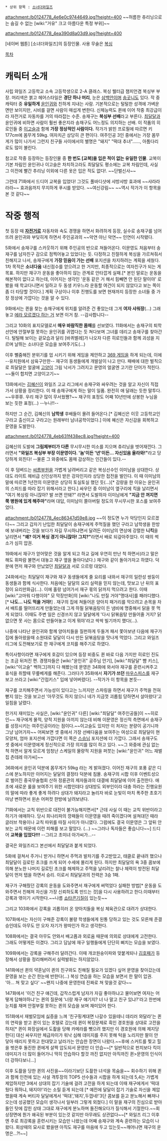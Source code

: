  * 상위 항목 : [[소녀더와일즈]]

attachment:/b0124778_4e6e0c9744649.jpg?height=400
~~허름한 츄리닝으로는 숨길 수 없는 [wiki:"거유" 크고 아름다운 특정 부위]~~

attachment:/b0124778_4ea390d8a03d9.jpg?height=400

[네이버 웹툰] [소녀더와일즈]의 등장인물. 사용 무술은 [[복싱]]

[[목차]]
= 캐릭터 소개 =
사립 와일즈 고등학교 소속 고등학생으로 2-A 클래스. 복싱 웰터급 챔피언겸 복싱부 부장. 머리색은 붉고 헤어스타일은 '''경단 하나 머리''', 눈은 [[삼백안]]이며 [[송곳니]]도 있다. 작 중 캐릭터 중 '''유일하게''' [[윤인귀]]와 친하게 지내는 사람. 기본적으로는 털털한 성격에 가벼운 면만 보이지만, 시비를 걸면 사람이 매섭게 변한다. 신체능력도 퀸에 이어 작중 최강급이라 자전거로 자동차를 거의 따라잡는 수준. 송재구는 '''복싱부 선배'''라고 부른다. [[최달달]]과 윤인귀에 비하면 사람이 훨씬 좋은지라 송재구도 어느정도 의지하는 선배. 이 작품의 히로인들 중 [[이고슬]]과 함께 '''가장 정상적인 사람이다.''' 
작가가 밝힌 프로필에 따르면 키 177cm에 몸무게 59kg. 여자치곤 상당히 큰 편이다. 여주인공 3인 중에서는 가장 몸무게가 많이 나가서 그런지 친구들 사이에서의 별명은 "돼지" "떡대 추녀"......, 아톰다리로도 많이 불린다.

참고로 작중 등장하는 등장인물 중 '''한 번도 [교복]을 입은 적이 없는 유일한 인물'''. 교복이 기본 차림인 윤인귀나 이고슬은 차치하고라도 최달달도 평소에는 교복 차림인데, 사실 그 이전에 빨간 추리닝 이외에 다른 옷은 입은 적도 없다!. ~~단벌신사~~

그런데 71화에서 드디어 교복을 입었다! 그것도 풀바디샷에 샤방샤방 효과에 ~~샤라라라라~~ 효과음까지 무지하게 푸시를 받았다. ~~여신강림~~ ~~역시 작가가 이 항목을 본 것 같다~~

= 작중 행적 =

첫 등장 때 '''[[자전거]]로''' 자동차와 속도 경쟁을 하면서 화려하게 등장, 실수로 송재구를 넘어뜨려 윤인귀와 부딪히게 하면서 주인공과의 ~~악연 아닌 악연~~ 인연이 시작됐다.

5화에서 송재구를 스카웃하기 위해 주인공의 반으로 쳐들어온다. 이문영도 처음부터 송재구를 남자친구 감으로 점찍어놓고 있었다는 듯. 다정하고 친절하게 복싱을 가르쳐줘서 친해지고 나서, 송재구에게 '''가장 믿음이 가는 선배''' 포지션을 차지하려는 계획을 세웠다. 1차 목적은 '''소녀다움''' 내신점수를 얻으려고 한 거지만, 최종적으로는 여자친구가 되는 게 목표. 하지만 재구가 운동을 좋아하지 않는 관계로 안타깝게 실패.[* 본인 말로는 운동을 해본적이 없다고 하는데, 이어지는 생각인 '운동 같은 거 해서 힘빼면 안 된단 말이야' 로 봤을 때 학교다니면서 일하고 두 동생 키우느라 운동할 여건이 되지 않았다고 보는 쪽이 좀 더 타당할 것이다.] 계획 구상이나 이후 진행도를 보면 현재까지 등장한 소녀들 중 가장 정상에 가깝다는 것을 알 수 있다.

9화에서는 퀸을 찾는 송재구에게 위치를 알려준 건 좋았는데 그게 '''여자 샤워장'''(…) 그래놓고 [[케세라세라|에라 모르겠다 하는 거]] 보면 이거 참. --감사합니다--

그리고 10화의 표지모델로서 '''매우 바람직한 몸매'''를 선보였다. 11화에서는 송재구의 퇴학 선언에 안절부절 못하는 윤인귀를 귀엽다는 듯 쳐다보며 그녀를 데리고 송재구를 찾아간다. 털털해 보이는 겉모습과 달리 [바퀴벌레]가 나오자 다른 히로인들과 함께 괴성을 지르며 날뛰는 소녀다운 모습을 보여주기도(…)

이후 뻘줌해진 분위기를 업 시키기 위해 게임을 제안하고 [[369 게임]]을 하게 되는데, 이에 --유치원에서 삼육구만한-- 재구의 동생들에게 개발살이 나고 만다. 패배에 대한 벌칙으로 최달달은 얼굴에 [[고양이]] 그림 낙서가 그려지고 문영의 얼굴엔 고기란 단어가 적힌다. ~~둘이 합치면 고양이고기~~

13화에서는 [[김혜신]]이 와일즈 고교 리그에서 송재구와 싸우려는 것을 알고 자신이 직접 가서 상황을 정리한다. 이 때 송재구에게 하는 말이 일품. 완전히 애 달래는 듯한 말투다. ~~우쮸쮸. 우리 재구 많이 무서웠쪙?~~ 재구의 표정도 어째 10년만에 상봉한 누님을 보는 듯한 표정(…) --누나!!--

하지만 그 순간, 김혜신의 '''남학생''' 후배들이 몰려 들어온다.[* 김혜신은 이웃 고등학교인 구라고 출신이고 구라고는 원래부터 남녀공학이었다.] 이에 혜신은 자신감을 회복하고 문영을 도발한다.

attachment:/b0124778_4eb631f438ec8.jpg?height=400

김혜신의 도발에 '''그림체부터가 다른''' 무시무시한 미소를 지으며 츄리닝을 벗어재낀다. 그러면서 '''"와일즈 복싱부 부장 이문영이다. '놈'이든 '년'이든… 자신있음 올라와!"'''라고 당당하게 외친다! --물론 그 와중에도 몸매 감상하는 인간들이 있다.--

이 후 덤벼드는 [[씨름]]부원을 가볍게 날려버리고 같은 복싱선수인 이미남을 상대한다. 상대도 라이트 헤비급 신인상까지 받은 강자인지라 상당한 접전을 벌인다. 이 때 이미남의 말에 따르면 1년전의 이문영은 상당히 토실토실 했던 듯(...)[* 감량을 한 이유는 윤인귀의 스피드를 따라 잡기 위해서라고 한다.] 싸우던 중 이미남이 옆구리에 킥을 날리면서 "여기 복싱링 아니잖아? 발 쓰면 안돼?" 라면서 도발하자 이미남에게 '''"지금 안 꺼지면 쭉 병원에 있게 해주마"'''라며 대답, 이미남이 쫄아버릴 정도의 무시무시한 포스를 보여주었다.

attachment:/b0124778_4ec86347d59e8.jpg
~~이 정도면 누가 악당인지 모르겠다~~
그리고 갑자기 난입한 최달달이 송재구에게 주먹질을 했던 구라고 남학생을 한방에 보내버리는 것을 보다가 자길 무시하냐면서 달려든 이미남의 면상에 강렬한 '''니킥'''을 날리면서 '''"왜? 이거 복싱 경기 아니잖아! 그치?"'''라면서 배로 되갚아주었다. 이 때의 썩소가 심히 압권.

19화에서 재구가 얻어맞은 것을 알게 되고 하교 길에 우연히 만난 척 하면서(라고 말은 해도 휘파람 불면서 대놓고 재구 옆을 돌아다녔다.) 재구와 같이 돌아가자고 하였다. 덕분에 먼저 재구와 만났었던 [[최달달]]과 서로 으르렁 대었다.

24화에서는 최달달이 재구와 재구 동생들에게 줄 요리를 내와서 재구의 일란성 쌍둥이 동생들과 함께 식사한다. 처음에는 달달의 요리 실력을 믿지 않는데, 맛보고 난 뒤의 표정이 요리만화급(...). 이에 홀랑 넘어가서 재구 몫의 닭까지 먹으려고 한다. 이때 [wiki:"고마워 다행이야" 모 막장만화]의 [wiki:"나도 만질 거야"명대사]를 패러디했다.[* '''나도... 나도 먹을 거야!'''] . 재구의 집에 쳐들어온 양아치 패거리를 막으려고 손목을 차서 배트를 떨어뜨리게 만들었는데 그게 하필 닭볶음탕이 든 냄비에 명중해서 닭을 못 먹게 되었다. 이때도 주변 일은 신경쓰지 않고 달달에게 '다시 닭볶음탕 만들어줄 거지? 닭 없으면 못 사는 몸으로 만들어놓고 이게 뭐야'라고 싹싹 빌기까지 했다(...).

나중에 나타난 윤인귀와 함께 양아치들을 질펀하게 두들겨 패서 쫓아보낸 다음에 재구가 집에 돌아왔을때 소원대로 달달이 다시 만든 닭볶음탕을 맛나게 먹었다. 그리고 와일즈 리그에 도전해보기로 한 재구에게 코치를 해주기로 하였다.

특이사항이라면 재구에게 호감이 있으며 등장 비중도 퀸 바로 다음 가지만 히로인 진도는 조금 뒤처진 편. 경쟁자들은 [wiki:"윤인귀" 공주님 안기], [wiki:"최달달" 뺨 키스], [wiki:"이고슬" 백허그]까지 다 해봤는데 문영은 34화에 와서야 재구를 훈련시켜주고 휴식을 취할때 무릎베게를 해준다. 그러다가 35화에서 '''자기가 쓰던''' [[마우스피스]]를 재구보고 쓰라고 [wiki:"간접키스" 입에 넣어버렸다]. --작가가 이 항목을 본듯--

재구를 코치해주면서 가능성이 있다고는 느끼지만 스파링을 하면서 재구가 주먹을 전혀 뻗지 않는 것을 보고선 '아무것도 하지 않으니 네가 지금껏 괴롭힘 당하면서 살아왔다'고 일침을 날렸다.

한가지 재미있는 사실은, [wiki:"윤인귀" 다른] [wiki:"최달달" 여주인공들]이 ~~히로인~~ 재구에게 물적, 양적 지원을 아끼지 않는데 비해 이문영은 정신적 측면에서 송재구를 성장시키는 여주인공이라는 점이다.~~이고슬도 있지만 이 처자는 분량이 공기니까 그냥 넘어가자~~ 어찌보면 셋 중에서 가장 선배다움을 보여주는 여성으로 최달달이 현모양처, 엄마 포지션에 가깝다면 이 쪽은 [[스승님]] 포지션에 더 가깝다. 그래서 송재구도 셋 중에서 이문영에게 정신적으로 가장 의지를 많이 하고 있다. ~~그 와중에 관심 없는 척 하면서 알게 모르게 엄청난 스케일의 물량적 지원을 퍼붓는 [wiki:"윤인귀" 어느 재벌집 츤데레 아가씨]~~

36화에서 윤인귀 덕분에 몸무게가 59kg 라는 게 밝혀졌다. 이어진 재구의 포풍 같은 디스에 분노하지만 이어지는 달달의 결정타 덕분에 침몰. 
송재구의 시합 이후 이벤트성으로 벌어진 중국무술협회 산하 정륜관의 제자들과의 대결에 최달달에 이어 출전한다. 애초에 새로운 룰을 보여주기 위한 시합인데다 상대방도 외부인이라 대충 하라는 진행요원의 말에 따라 좋게 좋게 하려다 상대가 돼지라고 놀리자 바로 눈빛이 마치 폭주한 초호기 마냥 변하면서 왼손 어퍼컷 한방에 날려보낸다.

71화에서는 교칙 위반으로 대전이 불가능해지면서[* 근데 사실 이 때는 교칙 위반이라고 하기가 애매하다. 당시 희나리파의 깡패들이 이문영을 때려 죽이겠다며 설쳐대던 때라 글러브 착용이나 교칙 따위를 따질 사이가 아니였다. 그럼에도 결국 이문영은 그 앞뒤 안 보는 교칙 때문에 이런 피해를 보고 말았다. (...) ~~그러나 독자들은 좋습니다~~] 드디어 '''교복을 입었다!!!''' --그리고 초미녀 아가씨가...--

결국은 와일즈리그 본선에서 최달달과 붙게 되었다. 

5화에 걸쳐서 주거니 받거니 하면서 주먹과 발차기를 주고받았고, 태클로 끝내려 했으나 최달달이 길로틴 초크를 쓰게 되어 수세에 몰리게 된다. 하지만 최달달의 욕 3중 콤보에 의해 분노한 나머지 길로틴 초크를 해제하고 주먹을 날리려는 찰나 체력이 방전된 최달달이 먼저 탭을 하면서 승리. 이로서 최달달과의 전력은 3승 1패.

재구가 구해줬던 강록의 운동을 도와주면서 재구에게 써먹었다 실패한 방법[* 운동을 도와주면서 친해져 자신을 가장 신뢰하도록 만드는 것]을 다시 사용하려고 한다.이때부터 강록과 엮이기 시작한다.~~나름 [[쇼타콘]]기질이 있는듯~~

그리고 103화에서 강록을 괴롭히러 온 양아치들을 복싱 체육관으로 대려가 상대한다.

107화에서는 자신이 구해준 강록이 불량 학생들에게 된통 당하고 있는 것도 모른채 준결승인데도 아무도 안 오자 자기가 왕따인가 하고 생각한다.

108화에서는 결국 아무도 안와서 배고픔과 외로움 때문에 의외로 상대에게 고전한다. 그래도 어떻게든 이겼다. 그리고 담날에 재구 일행들에게 단단히 삐치는 모습을 보였다.

109화에서는 강록을 구해주러 달려간다. 이때 개코원숭이파와 맞붙게되나 [[김호패]]가 등장해서 상황을 정리해버려서 실력발휘는 하지않았다.

141화에선 퀸의 약혼남이 퀸의 친구와도 친해질 필요가 있겠다 싶어 문영을 찾아갔는데 문영을 보는 순간 한눈에 반한다(...)
복싱 연습을 하는 모습을 보면서 한 말이 압권. '아... 쳐 맞고 싶다' ~~왠지 나중에 문영한테 진짜로 쳐 맞을것 같다~~

147화에서 '이건 친구 얘긴데, 갑작스럽게 남자가 자길 좋아하냐고 물어보면 여자는 어떻게 답해야하냐'는 퀸의 질문에 '너랑 재구 얘기지? 너 나 말고 친구 있냐?'라고 한번에 눈치를 채며 안절부절 못하는 퀸의 모습을 보며 재미있어 한다.

151화에서 재벌모임에 싫증을 느껴 '친구핑계대면 나갈수 있을테니 데리러 와달라'는 퀸의 연락을 받고 퀸이 있는 호텔로 갔는데 퀸이 복장문제로 흑인 경호원을 상대로 고전을 하자[* 퀸이 화장실에서 도촬을 당해 카메라를 뺏으려 했지만 이 경호원에 의해 제지당한다] 대신 싸우지만 체급차이가 워낙 심해 데미지를 주지 못해 턱을 노리지만 팔이 안 닿아 때리지 못하고 한대맞고 날라가는 안습한 장면이 나왔다.~~후에 스커트를 찢고 힐을 벗은후 돌진한 퀸에게 살짝 압도되서 문영만 더 안습~~[* 일반적으로 펀치보다 킥이 데미지가 더 많이 들어가니 딱히 안습하다 할것 까진 없지만 아직까진 퀸>문영의 인식이 더 강하다보니...]

이후 도촬을 당한 퀸의 사진을~~이라기보단 도촬한 녀석을 목숨을~~ 회수하기 위해 퀸과 함께 인천에 있는 사설 격투장의 TOP5 선수들과 시합을 하게 되는데 5,4는 가볍게 제압하지만 3에서 상대의 잡기 기술에 걸려 고전을 하게 되는데 이때 재구에게서 '떡대 뒀다 뭐하냐, 돼지야!'라는 소릴 듣게 되는데 [* 예전에 달달이 잡기 기술로 자신을 제압했을때 계속 버티자 달달에게서 '떡대','돼지',두껍네!'3단 콤보를 듣고 분노해서 빠져나오는데 성공했던 모습이 생각나서 일부러 그렇게 외쳤다.] 이 말을 재구의 진심으로 받아들인 탓에 잡힌 상태 그대로 재구에게 분노하며 돌진해오다가 질식해서 기절한다.~~회상장면에 뭔가 왜곡된 부분이 있는것 같지만 아무래도 상관없다~~[* 와일즈 리그 이후엔 주로 최강록을 훈련시키는 모습만 나왔는데 어째 송재구와 계속 훈련하는 모습이 나왔다. 회상때의 묘사로 봤을땐 아직도 재구를 마음에 두고 있는듯~~깨어나면 재구의 운명은...?!~~]
